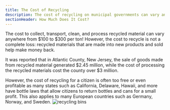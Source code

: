 ```yaml
---
title: The Cost of Recycling
description: The cost of recycling on municipal governments can vary anywhere from $100 to $300 per ton
sectionHeader: How Much Does It Cost?
---
```


The cost to collect, transport, clean, and process recycled material can vary anywhere from $100 to $300 per ton!
However, the cost to recycle is not a complete loss: recycled materials that are made into new products and sold help make money back.

It was reported that in Atlantic County, New Jersey, the sale of goods made from recycled material generated $2.45 million, while the cost of processing the recycled materials cost the county over $3 million.

However, the cost of recycling for a citizen is often too free or even profitable as many states such as California, Delaware, Hawaii, and more have bottle laws that allow citizens to return bottles and cans for a small profit.
This also applies to many European countries such as Germany, Norway, and Sweden.
<img src="/images/rec_cost.avif" alt="recycling bins"/>
